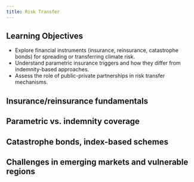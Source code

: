 ```yaml
---
title: Risk Transfer
---
```


## Learning Objectives {.unnumbered}

- Explore financial instruments (insurance, reinsurance, catastrophe bonds) for spreading or transferring climate risk.
- Understand parametric insurance triggers and how they differ from indemnity-based approaches.
- Assess the role of public-private partnerships in risk transfer mechanisms.

## Insurance/reinsurance fundamentals

## Parametric vs. indemnity coverage

## Catastrophe bonds, index-based schemes

## Challenges in emerging markets and vulnerable regions



